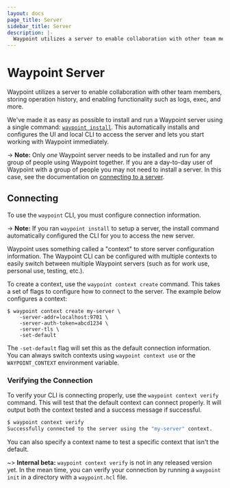 ```yaml
---
layout: docs
page_title: Server
sidebar_title: Server
description: |-
  Waypoint utilizes a server to enable collaboration with other team members, storing operation history, and enabling functionality such as logs, exec, and more.
---
```


# Waypoint Server

Waypoint utilizes a server to enable collaboration with other team members,
storing operation history, and enabling functionality such as
logs, exec, and more.

We've made it as easy as possible to install and run a Waypoint server
using a single command: [`waypoint install`](/commands/install). This
automatically installs and configures the UI and local CLI to access the
server and lets you start working with Waypoint immediately.

-> **Note:** Only _one_ Waypoint server needs to be installed and run
for any group of people using Waypoint together. If you are a day-to-day
user of Waypoint with a group of people you may not need to install a server.
In this case, see the documentation on
[connecting to a server](/docs/server#connecting).

## Connecting

To use the `waypoint` CLI, you must configure connection information.

-> **Note:** If you ran `waypoint install` to setup a server, the install
command automatically configured the CLI for you to access the new server.

Waypoint uses something called a "context" to store server configuration
information. The Waypoint CLI can be configured with multiple contexts to
easily switch between multiple Waypoint servers (such as for work use, personal
use, testing, etc.).

To create a context, use the `waypoint context create` command. This takes
a set of flags to configure how to connect to the server. The example
below configures a context:

```
$ waypoint context create my-server \
    -server-addr=localhost:9701 \
    -server-auth-token=abcd1234 \
    -server-tls \
    -set-default
```

The `-set-default` flag will set this as the default connection information.
You can always switch contexts using `waypoint context use` or the
`WAYPOINT_CONTEXT` environment variable.

### Verifying the Connection

To verify your CLI is connecting properly, use the `waypoint context verify`
command. This will test that the default context can connect properly. It
will output both the context tested and a success message if successful.

```sh
$ waypoint context verify
Successfully connected to the server using the "my-server" context.
```

You can also specify a context name to test a specific context that isn't the default.

~> **Internal beta:** `waypoint context verify` is not in any released
version yet. In the mean time, you can verify your connection by running
a `waypoint init` in a directory with a `waypoint.hcl` file.
